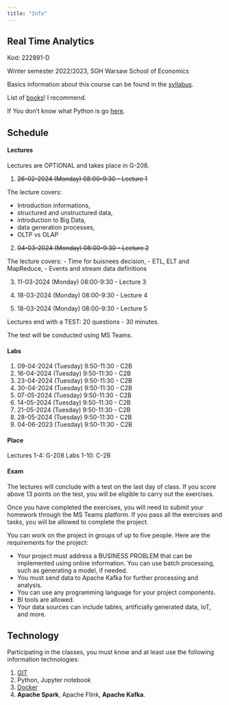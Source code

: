 ```yaml
---
title: "Info"
---
```


## Real Time Analytics 

Kod: 222891-D

Winter semester 2022/2023,
SGH Warsaw School of Economics


Basics information about this course can be found in the [syllabus](/sylabus).

List of [books](/books)! I recommend.

If You don't know what Python is go [here](/info).

## Schedule

#### Lectures

Lectures are OPTIONAL and takes place in G-208.

1. <del>26-02-2024 (Monday) 08:00-9:30 - Lecture 1</del>

The lecture covers:

- Introduction informations,
- structured and unstructured data, 
- introduction to Big Data, 
- data generation processes, 
- OLTP vs OLAP 

2. <del>04-03-2024 (Monday) 08:00-9:30 - Lecture 2</del>

The lecture covers:
- Time for buisnees decision,
- ETL, ELT and MapReduce, 
- Events and stream data definitions 

3. 11-03-2024 (Monday) 08:00-9:30 - Lecture 3

4. 18-03-2024 (Monday) 08:00-9:30 - Lecture 4

5. 18-03-2024 (Monday) 08:00-9:30 - Lecture 5

Lectures end with a TEST: 20 questions - 30 minutes.

The test will be conducted using MS Teams.

#### Labs

1. 09-04-2024 (Tuesday) 9:50-11:30 - C2B 
2. 16-04-2024 (Tuesday) 9:50-11:30 - C2B
3. 23-04-2024 (Tuesday) 9:50-11:30 - C2B 
4. 30-04-2024 (Tuesday) 9:50-11:30 - C2B 
5. 07-05-2024 (Tuesday) 9:50-11:30 - C2B 
6. 14-05-2024 (Tuesday) 9:50-11:30 - C2B 
7. 21-05-2024 (Tuesday) 9:50-11:30 - C2B 
8. 28-05-2024 (Tuesday) 9:50-11:30 - C2B 
9. 04-06-2023 (Tuesday) 9:50-11:30 - C2B

#### Place

Lectures 1-4: G-208
Labs 1-10: C-2B

#### Exam

The lectures will conclude with a test on the last day of class.
If you score above 13 points on the test, you will be eligible to carry out the exercises.

Once you have completed the exercises, you will need to submit your homework through the MS Teams platform.
 If you pass all the exercises and tasks, you will be allowed to complete the project.

You can work on the project in groups of up to five people. Here are the requirements for the project:

- Your project must address a BUSINESS PROBLEM that can be implemented using online information. You can use batch processing, such as generating a model, if needed.
- You must send data to Apache Kafka for further processing and analysis.
- You can use any programming language for your project components.
- BI tools are allowed.
- Your data sources can include tables, artificially generated data, IoT, and more.

## Technology

Participating in the classes, you must know and at least use the following information technologies:

1. [GIT](https://sebkaz-teaching.github.io/RTA_2023EN/info/) 
2. Python, Jupyter notebook
3. [Docker](https://sebkaz-teaching.github.io/RTA_2023EN/info/)
4. **Apache Spark**, Apache Flink, **Apache Kafka**.